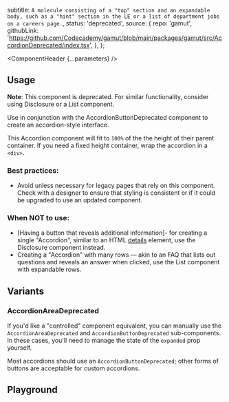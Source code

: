 


  subtitle: `A molecule consisting of a "top" section and an expandable body,
such as a "hint" section in the LE or a list of department jobs on a careers page.`,
  status: 'deprecated',
  source: {
    repo: 'gamut',
    githubLink:
      'https://github.com/Codecademy/gamut/blob/main/packages/gamut/src/AccordionDeprecated/index.tsx',
  },
};

<Meta of={AccordionDeprecatedStories} />

<ComponentHeader {...parameters} />

## Usage

**Note**: This component is deprecated. For similar functionality, consider using <LinkTo id="Molecules/Disclosure" >Disclosure</LinkTo> or a <LinkTo id="Organisms/Lists & Tables/List">List</LinkTo> component.

Use in conjunction with the AccordionButtonDeprecated component to create an accordion-style interface.

This Accordion component will fit to `100%` of the the height of their parent container. If you need a fixed height container, wrap the accordion in a `<div>`.

### Best practices:

- Avoid unless necessary for legacy pages that rely on this component. Check with a designer to ensure that styling is consistent or if it could be upgraded to use an updated component.

### When NOT to use:

- [Having a button that reveals additional information]- for creating a single "Accordion", similar to an HTML [details](https://developer.mozilla.org/en-US/docs/Web/HTML/Element/details) element, use the Disclosure component instead.
- Creating a "Accordion" with many rows — akin to an FAQ that lists out questions and reveals an answer when clicked, use the List component with expandable rows.

## Variants

### AccordionAreaDeprecated

If you'd like a "controlled" component equivalent, you can manually use the `AccordionAreaDeprecated` and `AccordionButtonDeprecated` sub-components. In these cases, you'll need to manage the state of the `expanded` prop yourself.

Most accordions should use an `AccordionButtonDeprecated`; other forms of buttons are acceptable for custom accordions.

<Canvas of={AccordionDeprecatedStories.AccordionAreaDeprecatedExample} />

## Playground

<Canvas sourceState="shown" of={AccordionDeprecatedStories.Default} />

<Controls />
